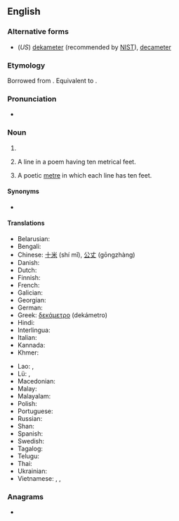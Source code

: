 {{also|décamètre|deca-metre}}
==English==

===Alternative forms===
* (''US'') [[dekameter]] (recommended by [[w:NIST|NIST]]), [[decameter]]

===Etymology===
Borrowed from {{bor|en|fr|décamètre}}. Equivalent to {{affix|en|deca-|metre}}.

===Pronunciation===
* {{a|UK}} {{IPA|en|/ˈdɛkəmiːtə(ɹ)/}}

===Noun===
{{en-noun}}

# {{SI-unit|en|deca|metre|length}}
# {{lb|en|prosody}} A line in a poem having ten metrical feet.
# {{lb|en|prosody}} A poetic [[metre]] in which each line has ten feet.

====Synonyms====
* {{l|en|dam}}

====Translations====
{{trans-top|the length of 10 metres}}
* Belarusian: {{t-needed|de}}
* Bengali: {{t|bn|ডেকামিটার}}
* Chinese: [[十米]] (shí mǐ), [[公丈]] (gōngzhàng)
* Danish: {{t-needed|da}}
* Dutch: {{t+|nl|decameter|m}}
* Finnish: {{t+|fi|dekametri}}
* French: {{t+|fr|décamètre|m}}
* Galician: {{t+|gl|decámetro}}
* Georgian: {{t|ka|დექამეტრი}}
* German: {{t-needed|de}}
* Greek: [[δεκάμετρο]] {{g|n}} (dekámetro)
* Hindi: {{t|hi|डेकामीटर}}
* Interlingua: {{t|ia|decametro}}
* Italian: {{t+|it|decametro|m}}
* Kannada: {{t|kn|ದೆಕಾಮೀಟರು}}
* Khmer: {{t|km|ដេកាម៉ែត្រ|tr=deekaa maet|sc=Khmr}}
{{trans-mid}}
* Lao: {{t+|lo|ເດກາແມັດ}}, {{t|lo|ເດກາເມັດ}}
* Lü: {{t|khb|ᦵᦡᦂᦱᦙᦶᧆ}}, {{t|khb|ᦵᦡᦂᦱᦙᦵᧆ}}
* Macedonian: {{t|mk|декаметар|m}}
* Malay: {{t|ms|dekameter}}
* Malayalam: {{t|ml|ഡെകാമിറ്റർ}}
* Polish: {{t+|pl|dekametr|m}}
* Portuguese: {{t+|pt|decâmetro|m}}
* Russian: {{t+|ru|декаме́тр|m}}
* Shan: {{t|shn|ၻေၵၢမဵတ}}
* Spanish: {{t|es|decámetro|m}}
* Swedish: {{t+|sv|dekameter|c}}
* Tagalog: {{t|tl|pulpanukat}}
* Telugu: {{t|te|డెకామీటరు}}
* Thai: {{t|th|เดกาเมตร}}
* Ukrainian: {{t-needed|uk}}
* Vietnamese: {{t|vi|đêcamet}}, {{t|vi|đê-ca-mét}}, {{t|vi|đề-ca-mét}}
{{trans-bottom}}

===Anagrams===
* {{anagrams|en|a=acdeeemrt|decameter}}